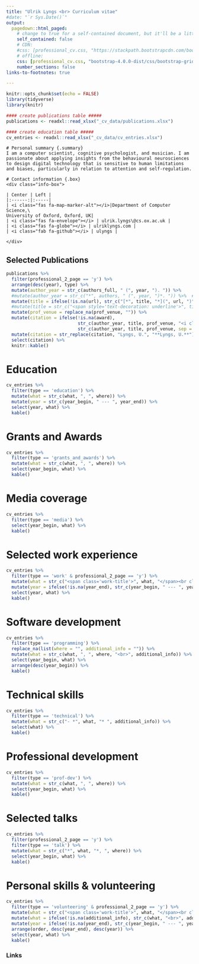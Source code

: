 ```yaml
---
title: "Ulrik Lyngs <br> Curriculum vitae"
#date: "`r Sys.Date()`"
output:
  pagedown::html_paged:
    # change to true for a self-contained document, but it'll be a litte slower for Pandoc to render
    self_contained: false
    # CDN:
    #css: [professional_cv.css, "https://stackpath.bootstrapcdn.com/bootstrap/4.3.1/css/bootstrap-grid.min.css", "https://use.fontawesome.com/releases/v5.7.2/css/all.css"]
    # offline:
    css: [professional_cv.css, "bootstrap-4.0.0-dist/css/bootstrap-grid.min.css", "fontawesome-free-5.8.1-web/css/all.css"]
    number_sections: false
links-to-footnotes: true

---
```


```r
knitr::opts_chunk$set(echo = FALSE)
library(tidyverse)
library(knitr)

#### create publications table #####
publications <- readxl::read_xlsx("_cv_data/publications.xlsx")

#### create education table #####
cv_entries <- readxl::read_xlsx("_cv_data/cv_entries.xlsx")

```


<div class="row">
```block
# Personal summary {.summary}
I am a computer scientist, cognitive psychologist, and musician. I am passionate about applying insights from the behavioural neurosciences to design digital technology that is sensitive to human limitations and biases, particularly in relation to attention and self-regulation.

```

```block
# Contact information {.box}
<div class="info-box">

| Center | Left |
|:------:|:-----|
| <i class="fas fa-map-marker-alt"></i>|Department of Computer Science,\
University of Oxford, Oxford, UK|
| <i class="fas fa-envelope"></i> | ulrik.lyngs\@cs.ox.ac.uk |
| <i class="fas fa-globe"></i> | ulriklyngs.com |
| <i class="fab fa-github"></i> | ulyngs |
 
</div>

```

</div>


<div class="row pageone">

<div class='col-6 left'>

# Selected Publications {.publications}
```r
publications %>%
  filter(professional_2_page == 'y') %>% 
  arrange(desc(year), type) %>% 
  mutate(author_year = str_c(authors_full, " (", year, "). ")) %>% 
  #mutate(author_year = str_c("*", authors, " (", year, ")*. ")) %>%  #italicise authors and year
  mutate(title = ifelse(!is.na(url), str_c("[*", title, "*](", url, ")"), title)) %>%  #turn title into link
  #mutate(title = str_c("<span style='text-decoration: underline'>", title, "</span>")) %>% #underline title
  mutate(prof_venue = replace_na(prof_venue, "")) %>% 
  mutate(citation = ifelse(!is.na(award), 
                           str_c(author_year, title, prof_venue, "<i class='fas fa-award'></i><em>", award, "</em>", sep = " "),
                           str_c(author_year, title, prof_venue, sep = " "))) %>% 
  mutate(citation = str_replace(citation, "Lyngs, U.", "**Lyngs, U.**")) %>%  # make my name bold
  select(citation) %>% 
  knitr::kable()

```

</div>



<div class='col-6 right'>
# Education {.education}

```r
cv_entries %>% 
  filter(type == 'education') %>% 
  mutate(what = str_c(what, ", ", where)) %>% 
  mutate(year = str_c(year_begin, " --- ", year_end)) %>% 
  select(year, what) %>% 
  kable()
```

# Grants and Awards {.grants}

```r
cv_entries %>% 
  filter(type == 'grants_and_awards') %>% 
  mutate(what = str_c(what, ", ", where)) %>% 
  select(year_begin, what) %>% 
  kable()
```

# Media coverage {.media}
```r
cv_entries %>% 
  filter(type == 'media') %>%
  select(year_begin, what) %>% 
  kable()
```

</div>

<!-- here ends the row i.e. the first page -->
</div>

<!-- <br class="pageBreak" /> -->

<!-- here starts the second page -->
<div class="row pagetwo">


<!-- here starts the first column -->
<div class="col-6 left-pagetwo">
# Selected work experience {.work}
```r
cv_entries %>% 
  filter(type == 'work' & professional_2_page == 'y') %>% 
  mutate(what = str_c("<span class='work-title'>", what, "</span><br class='work-break'>", where, "<br>", additional_info)) %>% 
  mutate(year = ifelse(!is.na(year_end), str_c(year_begin, " --- ", year_end), year_begin)) %>% 
  select(year, what) %>% 
  kable()
```

# Software development {.cv-table .nohead .vertical-top}
```r
cv_entries %>% 
  filter(type == 'programming') %>% 
  replace_na(list(where = "", additional_info = "")) %>% 
  mutate(what = str_c(what, ", ", where, "<br>", additional_info)) %>% 
  select(year_begin, what) %>% 
  arrange(desc(year_begin)) %>% 
  kable()
```

# Technical skills {.technical}
```r
cv_entries %>% 
  filter(type == 'technical') %>% 
  mutate(what = str_c("- *", what, "* ", additional_info)) %>% 
  select(what) %>% 
  kable()
```

# Professional development {.prof-dev}
```r
cv_entries %>% 
  filter(type == 'prof-dev') %>% 
  mutate(what = str_c(what, ", ", where)) %>% 
  select(year_begin, what) %>% 
  kable()
```


</div>


<!-- here starts the right column -->
<div class="col-6 right-pagetwo">

# Selected talks {.talks}
```r
cv_entries %>% 
  filter(professional_2_page == 'y') %>% 
  filter(type == 'talk') %>% 
  mutate(what = str_c("*", what, "*, ", where)) %>% 
  select(year_begin, what) %>% 
  kable()
```

# Personal skills & volunteering {.personal}
```r
cv_entries %>%
  filter(type == 'volunteering' & professional_2_page == 'y') %>%
  mutate(what = str_c("<span class='work-title'>", what, "</span><br class='work-break'>", where)) %>%
  mutate(what = ifelse(!is.na(additional_info), str_c(what, "<br>", additional_info), what)) %>%
  mutate(year = ifelse(!is.na(year_end), str_c(year_begin, " --- ", year_end), year_begin)) %>%
  arrange(order, desc(year_end), desc(year)) %>%
  select(year, what) %>%
  kable()
```


</div>




<!-- here ends the second page -->
</div>

<!-- <br class='pageBreak'> -->

### Links